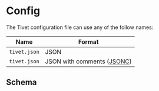 
# Config

The Tivet configuration file can use any of the follow names:

| Name         | Format                                                                                              |
| ------------ | --------------------------------------------------------------------------------------------------- |
| `tivet.json` | JSON                                                                                                |
| `tivet.json` | JSON with comments ([JSONC](https://code.visualstudio.com/docs/languages/json#_json-with-comments)) |

## Schema

<JsonSchemaPreview className='not-prose' title='Config' schema={TOOLCHAIN_SPEC} />
